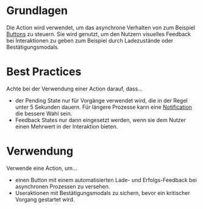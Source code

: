 # Grundlagen

Die Action wird verwendet, um das asynchrone Verhalten von zum Beispiel [Buttons](https://mittwald.github.io/flow/03-components/actions/button) zu steuern. Sie wird genutzt, um den Nutzern visuelles Feedback bei Interaktionen zu geben zum Beispiel durch Ladezustände oder Bestätigungsmodals.

# Best Practices

Achte bei der Verwendung einer Action darauf, dass…
- der Pending State nur für Vorgänge verwendet wird, die in der Regel unter 5 Sekunden dauern. Für längere Prozesse kann eine [Notification](https://mittwald.github.io/flow/03-components/status/notification) die bessere Wahl sein.
- Feedback States nur dann eingesetzt werden, wenn sie dem Nutzer einen Mehrwert in der Interaktion bieten.

# Verwendung

Verwende eine Action, um…
- einen Button mit einem automatisierten Lade- und Erfolgs-Feedback bei asynchronen Prozessen zu versehen.
- Useraktionen mit Bestätigungsmodals zu sichern, bevor ein kritischer Vorgang gestartet wird.
